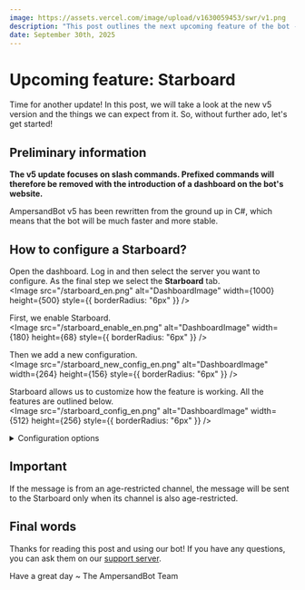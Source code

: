 ```yaml
---
image: https://assets.vercel.com/image/upload/v1630059453/swr/v1.png
description: "This post outlines the next upcoming feature of the bot - Starboard. It describes what Starboard does and how to configure it on your server."
date: September 30th, 2025
---
```



# Upcoming feature: Starboard

<Authors date="September 30th, 2025">
    <Author name="ciach" link="https://twitter.com/ciach0_" />
</Authors>

Time for another update! In this post, we will take a look at the new v5 version and the things we can expect from it. So, without further ado, let's get started!

## Preliminary information
**The v5 update focuses on slash commands. Prefixed commands will therefore be removed with the introduction of a dashboard on the bot's website.**

AmpersandBot v5 has been rewritten from the ground up in C#, which means that the bot will be much faster and more stable.

## How to configure a Starboard?
Open the dashboard. Log in and then select the server you want to configure. As the final step we select the **Starboard** tab.
<br/>
<Image src="/starboard_en.png" alt="DashboardImage" width={1000} height={500} style={{ borderRadius: "6px" }} />

First, we enable Starboard.
<br />
<Image src="/starboard_enable_en.png" alt="DashboardImage" width={180} height={68} style={{ borderRadius: "6px" }} />

Then we add a new configuration.
<br />
<Image src="/starboard_new_config_en.png" alt="DashboardImage" width={264} height={156} style={{ borderRadius: "6px" }} />

Starboard allows us to customize how the feature is working. All the features are outlined below.
<br />
<Image src="/starboard_config_en.png" alt="DashboardImage" width={512} height={256} style={{ borderRadius: "6px" }} />

<details>
    <summary>Configuration options</summary>
    - `Starboard Channel` - new messages will be sent to this channel when they meet the criteria set below
    - `Emoji` - allows to set the emoji to detect and how many reactions of this emoji the message needs to be sent to the channel selected aboce
    - `Options` - switches that allow to customize how Starboard works, more information below
    <details>
        <summary>Options</summary>
        - `Allow self-reaction` - allows the user to react to their own messages; their reaction will be removed when this option is disabled
        - `Update message` - when this option is enabled, AmpersandBot will try to update the messages added to a Starboard and remove the ones that have been deleted
        - `Ignore bots` - self-explanatory; when the option is enabled, bot reactions will not be counted toward the reaction threshold
        - `Auto-Star` - AmpersandBot will automatically add the selected reaction to new messages; for this option to work, the channel restriction mode must be set to **Observe**, which has been explained below
    </details>
    - `Channel Restrictions` - the behavior of the feature will vary depending on the channel on which it was called
    <details>
        <summary>Channel restrictions</summary>
        - `Off` - the feature works on every channel
        - `Observe` - the feature works only on selected channels
        - `Ignore` - the feature works on every channel, except for the selected ones
    </details>
    - `Role Restrictions` - the same as Channel Restrictions, but for roles
    <details>
        <summary>Role Restrictions</summary>
        - `Off` - works for everyone, regardless of their roles
        - `Observe` - works only for users with the selected roles
        - `Ignore` - works for everyone, except for users with the selected roles
    </details>
</details>

## Important
If the message is from an age-restricted channel, the message will be sent to the Starboard only when its channel is also age-restricted.

## Final words
Thanks for reading this post and using our bot! If you have any questions, you can ask them on our [support server](https://discord.gg/ggvm5GKbev).

Have a great day ~ The AmpersandBot Team